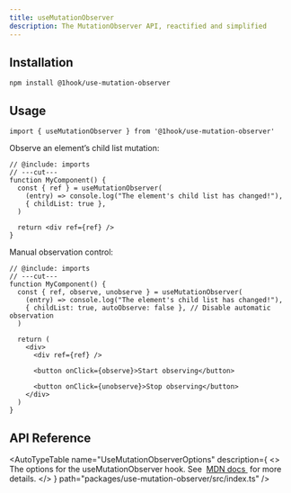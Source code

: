 ```yaml
---
title: useMutationObserver
description: The MutationObserver API, reactified and simplified
---
```


## Installation

```package-install
npm install @1hook/use-mutation-observer
```

## Usage

```tsx twoslash include imports
import { useMutationObserver } from '@1hook/use-mutation-observer'
```

Observe an element’s child list mutation:

```tsx twoslash
// @include: imports
// ---cut---
function MyComponent() {
  const { ref } = useMutationObserver(
    (entry) => console.log("The element's child list has changed!"),
    { childList: true },
  )

  return <div ref={ref} />
}
```

Manual observation control:

```tsx twoslash
// @include: imports
// ---cut---
function MyComponent() {
  const { ref, observe, unobserve } = useMutationObserver(
    (entry) => console.log("The element's child list has changed!"),
    { childList: true, autoObserve: false }, // Disable automatic observation
  )

  return (
    <div>
      <div ref={ref} />

      <button onClick={observe}>Start observing</button>

      <button onClick={unobserve}>Stop observing</button>
    </div>
  )
}
```

## API Reference

<AutoTypeTable
  name="UseMutationObserverOptions"
  description={
    <>
      The options for the useMutationObserver hook. See&nbsp;
      <a href="https://developer.mozilla.org/en-US/docs/Web/API/MutationObserver/observe#options">
        MDN docs
      </a>
      &nbsp;for more details.
    </>
  }
  path="packages/use-mutation-observer/src/index.ts"
/>

<AutoTypeTable
  name="UseMutationObserverReturn"
  description="The return value of the useMutationObserver hook."
  path="packages/use-mutation-observer/src/index.ts"
/>

